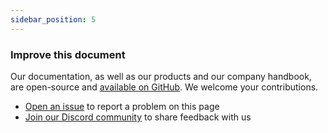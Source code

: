 ```yaml
---
sidebar_position: 5
---
```


### Improve this document
Our documentation, as well as our products and our company handbook, are open-source and [available on GitHub](https://github.com/watermelontools/docs). We welcome your contributions. 
- [Open an issue](https://github.com/watermelontools/docs/issues/new) to report a problem on this page
- [Join our Discord community](https://discord.com/invite/H4AE6b9442) to share feedback with us